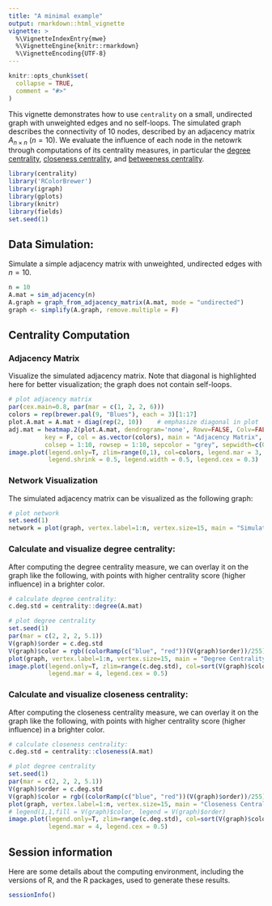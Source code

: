 ```yaml
---
title: "A minimal example"
output: rmarkdown::html_vignette
vignette: >
  %\VignetteIndexEntry{mwe}
  %\VignetteEngine{knitr::rmarkdown}
  %\VignetteEncoding{UTF-8}
---
```


```r
knitr::opts_chunk$set(
  collapse = TRUE,
  comment = "#>"
)
```


This vignette demonstrates how to use `centrality` on a small, undirected graph with unweighted edges and no self-loops. The simulated graph describes the connectivity of 10 nodes, described by an adjacency matrix $A_{n\times n}$ ($n=10$). 
We evaluate the influence of each node in the netowrk through computations of its centrality measures, in particular the [degree centrality](https://en.wikipedia.org/wiki/Centrality#Degree_centrality), [closeness centrality](https://en.wikipedia.org/wiki/Closeness_centrality), and [betweeness centrality](https://en.wikipedia.org/wiki/Betweenness_centrality). 


```r
library(centrality)
library('RColorBrewer')
library(igraph)
library(gplots)
library(knitr)
library(fields)
set.seed(1)
```

## Data Simulation: 

Simulate a simple adjacency matrix with unweighted, undirected edges with $n = 10$. 

```r
n = 10
A.mat = sim_adjacency(n)
A.graph = graph_from_adjacency_matrix(A.mat, mode = "undirected")
graph <- simplify(A.graph, remove.multiple = F)
```


## Centrality Computation

### Adjacency Matrix

Visualize the simulated adjacency matrix. Note that diagonal is highlighted here for better visualization; the graph does not contain self-loops. 

```r
# plot adjacency matrix
par(cex.main=0.8, par(mar = c(1, 2, 2, 6)))
colors = rep(brewer.pal(9, "Blues"), each = 3)[1:17]
plot.A.mat = A.mat + diag(rep(2, 10))    # emphasize diagonal in plot
adj.mat = heatmap.2(plot.A.mat, dendrogram='none', Rowv=FALSE, Colv=FALSE, trace='none', 
          key = F, col = as.vector(colors), main = "Adjacency Matrix", 
          colsep = 1:10, rowsep = 1:10, sepcolor = "grey", sepwidth=c(0.005,0.005))
image.plot(legend.only=T, zlim=range(0,1), col=colors, legend.mar = 3, 
           legend.shrink = 0.5, legend.width = 0.5, legend.cex = 0.3)
```


### Network Visualization

The simulated adjacency matrix can be visualized as the following graph: 

```r
# plot network
set.seed(1)
network = plot(graph, vertex.label=1:n, vertex.size=15, main = "Simulated Network")
```

### Calculate and visualize degree centrality: 

After computing the degree centrality measure, we can overlay it on the graph like the following, with points with higher centrality score (higher influence) in a brighter color. 

```r
# calculate degree centrality:
c.deg.std = centrality::degree(A.mat) 

# plot degree centrality
set.seed(1)
par(mar = c(2, 2, 2, 5.1))
V(graph)$order = c.deg.std
V(graph)$color = rgb((colorRamp(c("blue", "red"))(V(graph)$order))/255)
plot(graph, vertex.label=1:n, vertex.size=15, main = "Degree Centrality")
image.plot(legend.only=T, zlim=range(c.deg.std), col=sort(V(graph)$color), 
           legend.mar = 4, legend.cex = 0.5)
```

### Calculate and visualize closeness centrality: 

After computing the closeness centrality measure, we can overlay it on the graph like the following, with points with higher centrality score (higher influence) in a brighter color. 

```r
# calculate closeness centrality:
c.deg.std = centrality::closeness(A.mat) 

# plot degree centrality
set.seed(1)
par(mar = c(2, 2, 2, 5.1))
V(graph)$order = c.deg.std
V(graph)$color = rgb((colorRamp(c("blue", "red"))(V(graph)$order))/255)
plot(graph, vertex.label=1:n, vertex.size=15, main = "Closeness Centrality")
# legend(1,1,fill = V(graph)$color, legend = V(graph)$order)
image.plot(legend.only=T, zlim=range(c.deg.std), col=sort(V(graph)$color),
           legend.mar = 4, legend.cex = 0.5)
```


## Session information

Here are some details about the computing environment, including the
versions of R, and the R packages, used to generate these results.

```r
sessionInfo()
```

